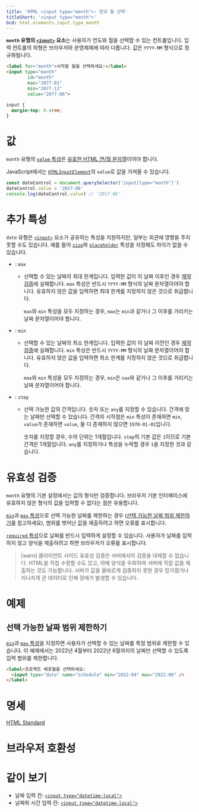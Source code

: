 ```yaml
---
title: 'HTML <input type="month">: 연과 월 선택'
titleShort: '<input type="month">'
bcd: html.elements.input.type_month
---
```


**`month` 유형의 [`<input>`](../input) 요소**는 사용자가 연도와 월을 선택할 수 있는 컨트롤입니다. 입력 컨트롤의 외형은 브라우저와 운영체제에 따라 다릅니다. 값은 `YYYY-MM` 형식으로 정규화됩니다.

```html hidden name=demo
<label for="month">시작할 월을 선택하세요:</label>
<input type="month"
        id="month"
        max="2077-01"
        min="2077-12"
        value="2077-06">
```

```css hidden name=demo
input {
  margin-top: 0.4rem;
}
```

<LiveExample height={240} lang="html" name="demo" />

# 값

`month` 유형의 [`value` 특성](../input#term-value)은 [유효한 HTML 연/월 문자열](https://developer.mozilla.org/en-US/docs/Web/HTML/Date_and_time_formats#month_strings)이어야 합니다.

JavaScript에서는 [`HTMLInputElement`](https://developer.mozilla.org/en-US/docs/Web/API/HTMLInputElement)의 `value`로 값을 가져올 수 있습니다.

```js
const dateControl = document.querySelector('input[type="month"]')
dateControl.value = '2017-06'
console.log(dateControl.value) // '2017-06'
```

# 추가 특성

`date` 유형은 [`<input>`](../input) 요소가 공유하는 특성을 지원하지만, 일부는 외관에 영향을 주지 못할 수도 있습니다. 예를 들어 [`size`](../input#term-size)와 [`placeholder`](../input#term-placeholder) 특성을 지정해도 차이가 없을 수 있습니다.

- : `max`

  - 선택할 수 있는 날짜의 최대 한계입니다. 입력한 값이 이 날짜 이후인 경우 [제약 검증](https://developer.mozilla.org/en-US/docs/Web/Guide/HTML/Constraint_validation)에 실패합니다. `max` 특성은 반드시 `YYYY-MM` 형식의 날짜 문자열이어야 합니다. 유효하지 않은 값을 입력하면 최대 한계를 지정하지 않은 것으로 취급합니다.

    `max`와 `min` 특성을 모두 지정하는 경우, `max`는 `min`과 같거나 그 이후를 가리키는 날짜 문자열이어야 합니다.

- : `min`

  - 선택할 수 있는 날짜의 최소 한계입니다. 입력한 값이 이 날짜 이전인 경우 [제약 검증](https://developer.mozilla.org/en-US/docs/Web/Guide/HTML/Constraint_validation)에 실패합니다. `min` 특성은 반드시 `YYYY-MM` 형식의 날짜 문자열이어야 합니다. 유효하지 않은 값을 입력하면 최소 한계를 지정하지 않은 것으로 취급합니다.

    `max`와 `min` 특성을 모두 지정하는 경우, `min`은 `nax`와 같거나 그 이후를 가리키는 날짜 문자열이어야 합니다.

- : `step`

  - 선택 가능한 값의 간격입니다. 숫자 또는 `any`를 지정할 수 있습니다. 간격에 맞는 날짜만 선택할 수 있습니다. 간격의 시작점은 `min` 특성이 존재하면 `min`, `value`가 존재하면 `value`, 둘 다 존재하지 않으면 `1970-01-01`입니다.

    숫자를 지정할 경우, 수의 단위는 1개월입니다. `step`의 기본 값은 `1`이므로 기본 간격은 1개월입니다. `any`를 지정하거나 특성을 누락할 경우 `1`을 지정한 것과 같습니다.

# 유효성 검증

`month` 유형의 기본 설정에서는 값의 형식만 검증합니다. 브라우저 기본 인터페이스에 유효하지 않은 형식의 값을 입력할 수 없다는 점은 유용합니다.

[`min`](#term-min)과 [`max` 특성](#term-max)으로 선택 가능한 날짜를 제한하는 경우 ([선택 가능한 날짜 범위 제한하기](#선택-가능한-날짜-범위-제한하기)를 참고하세요), 범위를 벗어난 값을 제출하려고 하면 오류를 표시합니다.

[`required` 특성](../input#term-required)으로 날짜를 반드시 입력하게 설정할 수 있습니다. 사용자가 날짜를 입력하지 않고 양식을 제출하려고 하면 브라우저가 오류를 표시합니다.

> [warn]
> 클라이언트 사이드 유효성 검증은 서버에서의 검증을 대체할 수 없습니다. HTML을 직접 수정할 수도 있고, 아예 양식을 우회하여 서버에 직접 값을 제출하는 것도 가능합니다. 서버가 값을 올바르게 검증하지 못한 경우 망가졌거나 지나치게 큰 데이터로 인해 장애가 발생할 수 있습니다.

# 예제

## 선택 가능한 날짜 범위 제한하기

[`min`](#term-min)과 [`max` 특성](#term-max)을 지정하면 사용자가 선택할 수 있는 날짜를 특정 범위로 제한할 수 있습니다. 이 예제에서는 2022년 4월부터 2022년 6월까지의 날짜만 선택할 수 있도록 입력 범위를 제한합니다.

```html hidden name=range
<label>프로젝트 배포월을 선택하세요:
  <input type="date" name="schedule" min="2022-04" max="2022-06" />
</label>
```

<LiveExample name="range" height={140} />

# 명세

[HTML Standard](<https://html.spec.whatwg.org/multipage/input.html#date-state-(type=month)>)

# 브라우저 호환성

<BrowserCompat data={props.bcd} />

# 같이 보기

- 날짜 입력 칸: [`<input type="datetime-local">`](./date)
- 날짜와 시간 입력 칸: [`<input type="datetime-local">`](./datetime-local)
